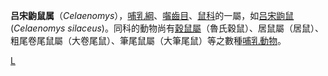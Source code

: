 {{Automatic taxobox
| taxon = Celaenomys
| authority = 
}}
'''吕宋鼩鼠属'''（''Celaenomys''），[[哺乳綱|哺乳綱]]、[[囓齒目|囓齒目]]、[[鼠科|鼠科]]的一屬，如[[吕宋鼩鼠|吕宋鼩鼠]](''Celaenomys silaceus'')。同科的動物尚有[[穀鼠屬|穀鼠屬]]（魯氏穀鼠）、居鼠屬（居鼠）、粗尾卷尾鼠屬（大卷尾鼠）、筆尾鼠屬（大筆尾鼠）等之數種[[哺乳動物|哺乳動物]]。

{{Taxonbar}}

[[Category:鼠亚科|L]]